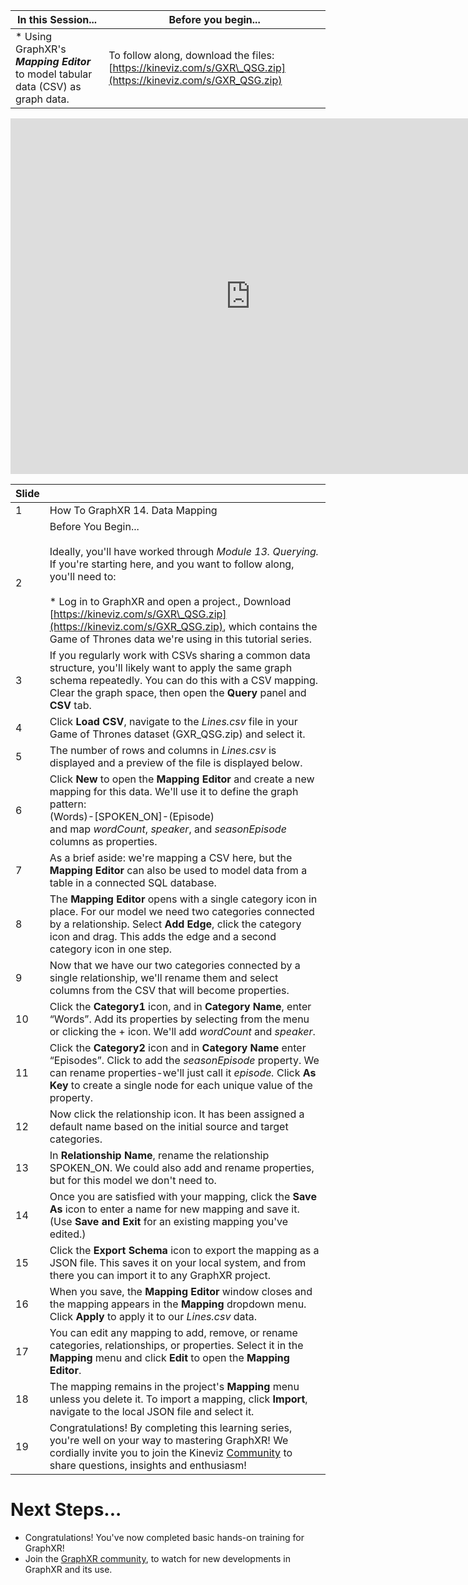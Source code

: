| In this Session... | Before you begin... |
| --- | --- |
| *   Using GraphXR's _**Mapping Editor**_ to model tabular data (CSV) as graph data. | To follow along, download the files: [https://kineviz.com/s/GXR\_QSG.zip](https://kineviz.com/s/GXR_QSG.zip) |

<iframe src="https://docs.google.com/presentation/d/e/2PACX-1vSzSRTjFMw-ZOk6CAKekEz9--f-NO7YhUQlVlzK-Vbh9651TYD7QK17BnCE7LSH-pzXMEIXqLZzgjdm/embed?start=false&loop=false&delayms=60000" frameborder="0" width="768" height="569" allowfullscreen="true" mozallowfullscreen="true" webkitallowfullscreen="true"></iframe>

| **Slide** |     |
| --- | --- |
| 1   | How To GraphXR 14. Data Mapping |
| 2   | Before You Begin...<br/><br/>Ideally, you'll have worked through _Module 13. Querying._ If you're starting here, and you want to follow along, you'll need to:<br/><br/>*   Log in to GraphXR and open a project., Download [https://kineviz.com/s/GXR\_QSG.zip](https://kineviz.com/s/GXR_QSG.zip), which contains the Game of Thrones data we're using in this tutorial series. |
| 3   | If you regularly work with CSVs sharing a common data structure, you'll likely want to apply the same graph schema repeatedly. You can do this with a CSV mapping. Clear the graph space, then open the **Query** panel and **CSV** tab. |
| 4   | Click **Load CSV**, navigate to the _Lines.csv_ file in your Game of Thrones dataset (GXR\_QSG.zip) and select it. |
| 5   | The number of rows and columns in _Lines.csv_ is displayed and a preview of the file is displayed below. |
| 6   | Click **New** to open the **Mapping Editor** and create a new mapping for this data. We'll use it to define the graph pattern:  <br/>(Words)-\[SPOKEN\_ON\]-(Episode)  <br/>and map _wordCount_, _speaker_, and  _seasonEpisode_ columns as properties. |
| 7   | As a brief aside: we're mapping a CSV here, but the **Mapping Editor** can also be used to model data from a table in a connected SQL database. |
| 8   | The **Mapping Editor** opens with a single category icon in place. For our model we need two categories connected by a relationship. Select **Add Edge**, click the category icon and drag. This adds the edge and a second category icon in one step. |
| 9   | Now that we have our two categories connected by a single relationship, we'll rename them and select columns from the CSV that will become properties. |
| 10  | Click the **Category1** icon, and in **Category Name**, enter “Words”. Add its properties by selecting from the menu or clicking the + icon. We'll add _wordCount_ and _speaker_. |
| 11  | Click the  **Category2** icon and in **Category Name** enter “Episodes”. Click to add the _seasonEpisode_ property. We can rename properties-we'll just call it _episode._ Click **As Key** to create a single node for each unique value of the property. |
| 12  | Now click the relationship icon. It has been assigned a default name based on the initial source and target categories. |
| 13  | In **Relationship Name**, rename the relationship SPOKEN\_ON. We could also add and rename properties, but for this model we don't need to. |
| 14  | Once you are satisfied with your mapping, click the **Save As** icon to enter a name for new mapping and save it. (Use **Save and Exit** for an existing mapping you've edited.) |
| 15  | Click the **Export Schema** icon to export the mapping as a JSON file. This saves it on your local system, and from there you can import it to any GraphXR project. |
| 16  | When you save, the **Mapping Editor** window closes and the mapping appears in the **Mapping** dropdown menu. Click **Apply** to apply it to our _Lines.csv_ data. |
| 17  | You can edit any mapping to add, remove, or rename categories, relationships, or properties. Select it in the **Mapping** menu and click **Edit** to open the **Mapping Editor**. |
| 18  | The mapping remains in the project's **Mapping** menu unless you delete it. To import a mapping, click **Import**, navigate to the local JSON file and select it. |
| 19  | Congratulations! By completing this learning series, you're well on your way to mastering GraphXR!  We cordially invite you to join the Kineviz [Community](https://community.kineviz.com/) to share questions, insights and enthusiasm! |

# Next Steps...

*   Congratulations! You've now completed basic hands-on training for GraphXR!
*   Join the [GraphXR community](https://community.kineviz.com/), to watch for new developments in GraphXR and its use.